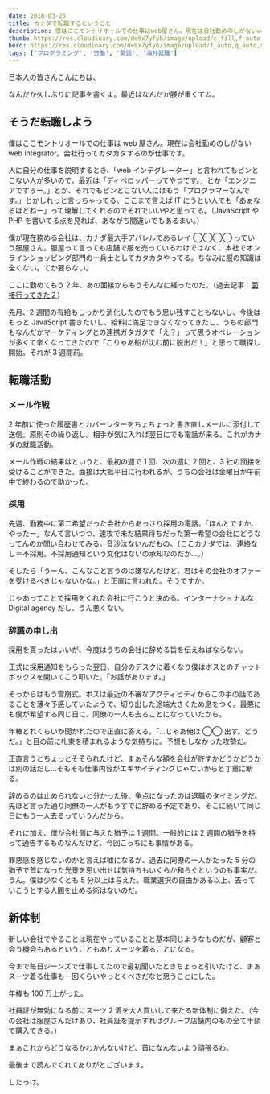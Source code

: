 ```yaml
---
date: 2018-03-25
title: カナダで転職するということ
description: 僕はここモントリオールでの仕事はweb屋さん。現在は会社勤めのしがないweb integrator。会社行ってカタカタするのが仕事です。。
thumb: https://res.cloudinary.com/de9x7yfyb/image/upload/c_fill,f_auto,h_120,q_auto,r_6,w_120/v1637734546/qc3/posts/recent-update/suit-up_oyb2jb.jpg
hero: https://res.cloudinary.com/de9x7yfyb/image/upload/f_auto,q_auto,r_6,w_680/v1637734546/qc3/posts/recent-update/suit-up_oyb2jb.jpg
tags: ['プログラミング', '労働', '英語', '海外就職']
---
```


日本人の皆さんこんにちは、

なんだか久しぶりに記事を書くよ。最近はなんだか腰が重くてね。

## そうだ転職しよう

僕はここモントリオールでの仕事は web 屋さん。現在は会社勤めのしがない web integrator。会社行ってカタカタするのが仕事です。

人に自分の仕事を説明するとき、「web インテグレーター」と言われてもピンとこない人が多いので、最近は「ディベロッパーってやつです。」とか「エンジニアですぅー。」とか、それでもピンとこない人にはもう「プログラマーなんです。」とかしれっと言っちゃってる。ここまで言えば IT にうとい人でも「あぁなるほどねー」って理解してくれるのでそれでいいやと思ってる。（JavaScript や PHP を書いてる点を見れば、あながち間違いでもあるまい。）

僕が現在務める会社は、カナダ最大手アパレルであるレイ ◯◯◯◯ っていう服屋さん。服屋って言っても店舗で服を売っているわけではなく、本社でオンラインショッピング部門の一兵士としてカタカタやってる。ちなみに服の知識は全くない。てか要らない。

ここに勤めてもう 2 年、あの面接からもうそんなに経ったのだ。（過去記事：[面接行ってきた２](/blog/montreal-canada-job-interview2 '面接行ってきた２')）

先月、2 週間の有給もしっかり消化したのでもう思い残すこともないし、今後はもっと JavaScript 書きたいし、給料に満足できなくなってきたし、うちの部門もなんだかマーケティングとの連携ガタガタで「え？」って思うオペレーションが多くて辛くなってきたので「こりゃあ船が沈む前に脱出だ！」と思って職探し開始。それが 3 週間前。

## 転職活動

### メール作戦

2 年前に使った履歴書とカバーレターをちょちょっと書き直しメールに添付して送信。原則その繰り返し。相手が気に入れば翌日にでも電話が来る。これがカナダの就職活動。

メール作戦の結果はというと、最初の週で 1 回、次の週に 2 回と、3 社の面接を受けることができた。面接は大抵平日に行われるが、うちの会社は金曜日が午前中で終わるので助かった。

### 採用

先週、勤務中に第二希望だった会社からあっさり採用の電話。「ほんとですか、やったー」なんて言いつつ、速攻で未だ結果待ちだった第一希望の会社にどうなってんのか問い合わせてみる。音沙汰ないんだもの。（ここカナダでは、連絡なし＝不採用。不採用通知という文化はないの承知なのだが…。）

そしたら「うーん、こんなこと言うのは嫌なんだけど、君はその会社のオファーを受けるべきじゃないかな。」と正直に言われた。そうですか。

じゃあってことで採用をくれた会社に行こうと決める。インターナショナルな Digital agency だし、うん悪くない。

### 辞職の申し出

採用を貰ったはいいが、今度はうちの会社に辞める旨を伝えねばならない。

正式に採用通知をもらった翌日、自分のデスクに着くなり僕はボスとのチャットボックスを開いてこう叩いた。「お話があります。」

そっからはもう雪崩式。ボスは最近の不審なアクティビティからこの手の話であることを薄々予感していたようで、切り出した途端大きくため息をつく。最悪にも僕が希望する同じ日に、同僚の一人も去ることになっていたから。

年棒どれくらいか聞かれたので正直に答える。「…じゃあ俺は ◯◯ 出す。どうだ。」と目の前に札束を積まれるような気持ちに。予想もしなかった攻勢だ。

正直言うとちょっとそそられたけど、まぁそんな額を会社が許すかどうかどうかは別の話だし…そもそも仕事内容がエキサイティングじゃないからと丁重に断る。

辞めるのは止められないと分かった後、争点になったのは退職のタイミングだ。先ほど言った通り同僚の一人がもうすでに辞める予定であり、そこに続いて同じ日にもう一人去るっていうんだから。

それに加え、僕が会社側に与えた猶予は 1 週間。一般的には 2 週間の猶予を持って通告するものなんだけど、今回こっちにも事情がある。

罪悪感を感じないのかと言えば嘘になるが、過去に同僚の一人がたった 5 分の猶予で首になった光景を思い出せば気持ちもいくらか和らぐというのも事実だ。うん。僕は少なくとも 5 分以上は与えた。職業選択の自由がある以上、去っていこうとする人間を止める術はないのだ。

## 新体制

新しい会社でやることは現在やっていることと基本同じようなものだが、顧客と会う機会もあるということもありスーツを着ることになる。

今まで毎日ジーンズで仕事してたので最初聞いたときちょっと引いたけど、まぁスーツ着る仕事も一回くらいやっとくべきだなと思うことにした。

年棒も 100 万上がった。

社員証が無効になる前にスーツ 2 着を大人買いして来たる新体制に備えた。（今の会社は服屋さんだけあり、社員証を提示すればグループ店舗内のもの全て半額で購入できる。）

まぁこれからどうなるかわかんないけど、首になんないよう頑張るわ。

最後まで読んでくれてありがとございます。

したっけ。
